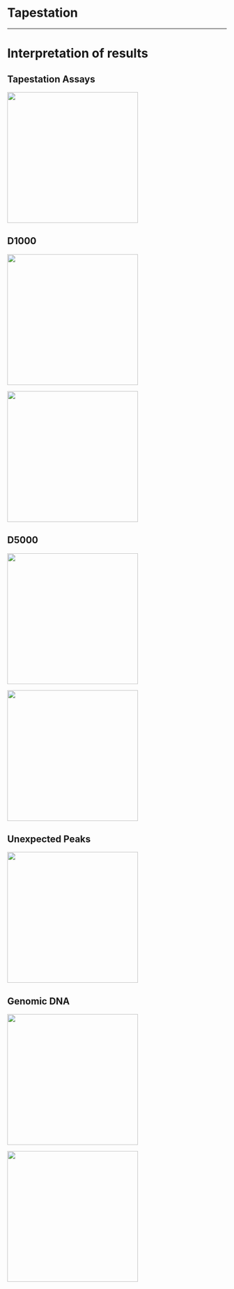# Tapestation

___________________________________________
# Interpretation of results

## Tapestation Assays
<img width="300" alt="" src="pictures/Tapestation_Assays.png">

## D1000
<img width="300" alt="" src="pictures/Tapestation_D1000.png">

<img width="300" alt="" src="pictures/Tapestation_D1000_example.png">

## D5000
<img width="300" alt="" src="pictures/Tapestation_D5000.png">

<img width="300" alt="" src="pictures/Tapestation_D5000_example.png">

## Unexpected Peaks
<img width="300" alt="" src="pictures/Tapestation_unexpected_peaks.png">

## Genomic DNA
<img width="300" alt="" src="pictures/Tapestation_genomic.png">

<img width="300" alt="" src="pictures/Tapestation_genomic_example.png">
